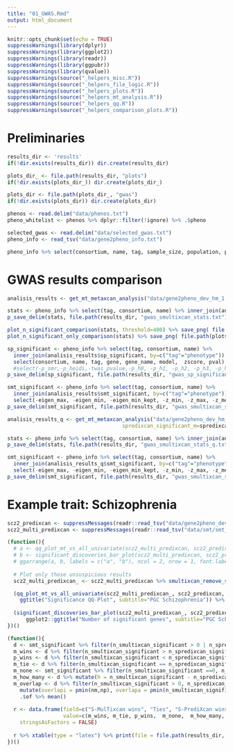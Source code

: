 ```yaml
---
title: "01_GWAS.Rmd"
output: html_document
---
```


```r
knitr::opts_chunk$set(echo = TRUE)
suppressWarnings(library(dplyr))
suppressWarnings(library(ggplot2))
suppressWarnings(library(readr))
suppressWarnings(library(ggpubr))
suppressWarnings(library(qvalue))
suppressWarnings(source("_helpers_misc.R"))
suppressWarnings(source("_helpers_file_logic.R"))
suppressWarnings(source("_helpers_plots.R"))
suppressWarnings(source("_helpers_mt_analysis.R"))
suppressWarnings(source("_helpers_qq.R"))
suppressWarnings(source("_helpers_comparison_plots.R"))
```

# Preliminaries

```r
results_dir <- 'results'
if(!dir.exists(results_dir)) dir.create(results_dir)

plots_dir_ <- file.path(results_dir, "plots")
if(!dir.exists(plots_dir_)) dir.create(plots_dir_)

plots_dir <- file.path(plots_dir_, "gwas")
if(!dir.exists(plots_dir)) dir.create(plots_dir)
```

```r
phenos <- read.delim("data/phenos.txt")
pheno_whitelist <- phenos %>% dplyr::filter(!ignore) %>% .$pheno

selected_gwas <- read.delim("data/selected_gwas.txt")
pheno_info <- read_tsv("data/gene2pheno_info.txt")
```

```r
pheno_info %>% select(consortium, name, tag, sample_size, population, portal, pubmed_paper_link) %>% p_save_delim(file.path(results_dir, "gwas_traits.txt"))
```

# GWAS results comparison

```r
analisis_results <- get_mt_metaxcan_analysis("data/gene2pheno_dev_hm_1.5", "data/smt/smt_gwas_ccn_30")#, verbose=TRUE)
```

```r
stats <- pheno_info %>% select(tag, consortium, name) %>% inner_join(analisis_results$stats, by="tag")
p_save_delim(stats, file.path(results_dir, "gwas_smultixcan_stats.txt"))

plot_n_significant_comparison(stats, threshold=400) %>% save_png( file.path(plots_dir, "smt_vs_sp_number_significant.png"), height=800, width=800)
plot_n_significant_only_comparison(stats) %>% save_png( file.path(plots_dir, "smt_only_vs_sp_only_number_significant.png"), height=800, width=800)

sp_significant <- pheno_info %>% select(tag, consortium, name) %>% 
  inner_join(analisis_results$sp_significant, by=c("tag"="phenotype")) %>%
  select(consortium, name, tag, gene, gene_name, model,  zscore, pval) %>% rename(pvalue=pval)
  #select(-p_smr,-p_heidi,-twas_pvalue,-p_h0, -p_h1, -p_h2, -p_h3, -p_h4, -pred_perf_r2, -pred_perf_pval, -pred_perf_qval, -n_snps_used, -n_snps_model) %>% rename(pvalue=pval)
p_save_delim(sp_significant, file.path(results_dir, "gwas_sp_significant.txt"))

smt_significant <- pheno_info %>% select(tag, consortium, name) %>% 
  inner_join(analisis_results$smt_significant, by=c("tag"="phenotype")) %>%
  select(-eigen_max, -eigen_min, -eigen_min_kept, -z_min, -z_max, -z_mean, -z_sd, -tmi, -status)
p_save_delim(smt_significant, file.path(results_dir, "gwas_smultixcan_significant.txt"))

```

```r
analisis_results_q <- get_mt_metaxcan_analysis("data/gene2pheno_dev_hm_1.5", "data/smt/smt_gwas_ccn_30", stats_f_=get_m_smt_stats_q_, 
                                     spredixcan_significant_m=spredixcan_significant_gtex_q_, smt_significant_m=smt_significant_minus_suspicious_q_, verbose = TRUE)
```

```r
stats <- pheno_info %>% select(tag, consortium, name) %>% inner_join(analisis_results_q$stats, by="tag")
p_save_delim(stats, file.path(results_dir, "gwas_smultixcan_stats_q.txt"))

smt_significant <- pheno_info %>% select(tag, consortium, name) %>% 
  inner_join(analisis_results_q$smt_significant, by=c("tag"="phenotype")) %>%
  select(-eigen_max, -eigen_min, -eigen_min_kept, -z_min, -z_max, -z_mean, -z_sd, -tmi, -status)
p_save_delim(smt_significant, file.path(results_dir, "gwas_smultixcan_significant_q.txt"))

```

# Example trait: Schizophrenia


```r
scz2_predixcan <- suppressMessages(readr::read_tsv("data/gene2pheno_dev_hm_1.5/pgc.scz2.txt")) %>% select(gene=gene, gene_name=gene_name,tissue=model,pvalue=pval)
scz2_multi_predixcan <- suppressMessages(readr::read_tsv("data/smt/smt_gwas_ccn_30/pgc.scz2_ccn_30.txt"))
```

```r
(function(){
  # a <- qq_plot_mt_vs_all_univariate(scz2_multi_predixcan, scz2_predixcan, "Brain_Cerebellum") +ggtitle("Significance QQ-Plot", subtitle="PGC Schizophrenia")
  # b <- significant_discoveries_bar_plot(scz2_multi_predixcan, scz2_predixcan, "Brain_Cerebellum") + ggplot2::ggtitle("Significant Associations", subtitle="PGC Schizophrenia")
  # ggarrange(a, b, labels = c("a", "b"), ncol = 2, nrow = 1, font.label = list(size = 30, face = "bold")) %>% save_png(file.path(plots_dir, "PGC_scz2_supp_signif.png"), 600, 1200)
  
  # Plot only those unsuspicious results
  scz2_multi_predixcan_ <- scz2_multi_predixcan %>% smultixcan_remove_suspicious()

  (qq_plot_mt_vs_all_univariate(scz2_multi_predixcan_, scz2_predixcan, "Brain_Cerebellum", "S-MulTiXcan", "S-PrediXcan") +
    ggtitle("Significance QQ-Plot", subtitle="PGC Schizophrenia")) %>% save_png(file.path(plots_dir, "PGC_scz2_qq.png"), 600, 600)
  
  (significant_discoveries_bar_plot(scz2_multi_predixcan_, scz2_predixcan, "Brain_Cerebellum", "S-MulTiXcan", "S-PrediXcan") + 
      ggplot2::ggtitle("Number of significant genes", subtitle="PGC Schizophrenia")) %>% save_png(file.path(plots_dir, "PGC_scz2_significant_bars.png"), 600, 600)
})()
```

```r
(function(){
  d <- smt_significant %>% filter(n_smultixcan_significant > 0 | n_spredixcan_significant > 0)
  m_wins <- d %>% filter(n_smultixcan_significant > n_spredixcan_significant) %>% nrow()
  p_wins <- d %>% filter(n_smultixcan_significant < n_spredixcan_significant) %>% nrow()
  m_tie <- d %>% filter(n_smultixcan_significant == n_spredixcan_significant) %>% nrow() 
  m_none <- smt_significant %>% filter(n_smultixcan_significant ==0, n_spredixcan_significant == 0) %>% nrow()
  m_how_many <- d %>% mutate(h = n_smultixcan_significant - n_spredixcan_significant) %>% .$h %>% mean()
  m_overlap <- d %>% filter(n_smultixcan_significant > 0, n_spredixcan_significant > 0) %>%mutate(nm = n_smultixcan_significant - n_smultixcan_only, np = n_spredixcan_significant - n_spredixcan_only) %>%
    mutate(overlapi = pmin(nm,np), overlapa = pmin(n_smultixcan_significant, n_spredixcan_significant)) %>% mutate(of = overlapi*100.0/overlapa) %>% #mutate(of = pmin(of, 100)) %>% 
    .$of %>% mean()
  
  r <- data.frame(field=c("S-MulTixcan wins", "Ties", "S-PrediXcan wins", "No detection", "S-MulTixcan Average Improvement", "Average overlap"),
                  value=c(m_wins, m_tie, p_wins,  m_none,  m_how_many, m_overlap),
    stringsAsFactors = FALSE)
  
  r %>% xtable(type = "latex") %>% print(file = file.path(results_dir, "gwas_summary.tex"))
})()
```